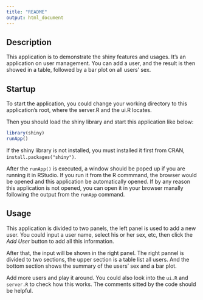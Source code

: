 ```yaml
---
title: "README"
output: html_document
---
```


## Description

This application is to demonstrate the shiny features and usages. It's an application on user management. You can add a user, and the result is then showed in a table, followed by a bar plot on all users' sex. 

## Startup

To start the application, you could change your working directory to this application's root, where the server.R and the ui.R locates.

Then you should load the shiny library and start this application like below:
```r
library(shiny)
runApp()
```

If the shiny library is not installed, you must installed it first from CRAN, `install.packages("shiny")`.

After the `runApp()` is executed, a window should be poped up if you are running it in RStudio. If you run it from the R commmand, the browser would be opened and this application be automatically opened. If by any reason this application is not opened, you can open it in your browser manally following the output from the `runApp` command.

## Usage

This application is divided to two panels, the left panel is used to add a new user. You could input a user name, select his or her sex, etc, then click the *Add User* button to add all this information. 

After that, the input will be shown in the right panel. The right pannel is divided to two sections, the upper section is a table list all users. And the bottom section shows the summary of the users' sex and a bar plot.

Add more users and play it around. You could also look into the `ui.R` and `server.R` to check how this works. The comments sitted by the code should be helpful.